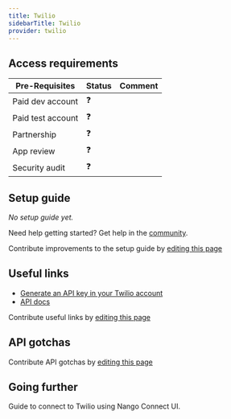 ```yaml
---
title: Twilio
sidebarTitle: Twilio
provider: twilio
---
```



<Overview />
<PreBuiltTooling />
<PreBuiltUseCases />

## Access requirements
| Pre-Requisites | Status | Comment|
| - | - | - |
| Paid dev account | ❓ |  |
| Paid test account | ❓ |  |
| Partnership | ❓ | |
| App review | ❓ |  |
| Security audit | ❓ | |


## Setup guide

_No setup guide yet._

<Tip>Need help getting started? Get help in the [community](https://nango.dev/slack).</Tip>

<Note>Contribute improvements to the setup guide by [editing this page](https://github.com/nangohq/nango/tree/master/docs-v2/integrations/all/sendgrid.mdx)</Note>


## Useful links

-   [Generate an API key in your Twilio account](https://www.twilio.com/docs/iam/api-keys/key-resource-v2010)
-   [API docs](https://www.twilio.com/docs/api)

<Note>Contribute useful links by [editing this page](https://github.com/nangohq/nango/tree/master/docs-v2/integrations/all/sendgrid.mdx)</Note>

## API gotchas

<Note>Contribute API gotchas by [editing this page](https://github.com/nangohq/nango/tree/master/docs-v2/integrations/all/sendgrid.mdx)</Note>

## Going further
<Card title="Connect to Twilio" icon="link" href="/integrations/all/twilio/connect" horizontal>
  Guide to connect to Twilio using Nango Connect UI.
</Card>
